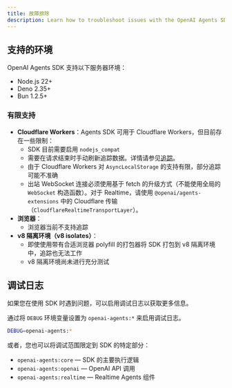 ```yaml
---
title: 故障排除
description: Learn how to troubleshoot issues with the OpenAI Agents SDK.
---
```


## 支持的环境

OpenAI Agents SDK 支持以下服务器环境：

- Node.js 22+
- Deno 2.35+
- Bun 1.2.5+

### 有限支持

- **Cloudflare Workers**：Agents SDK 可用于 Cloudflare Workers，但目前存在一些限制：
  - SDK 目前需要启用 `nodejs_compat`
  - 需要在请求结束时手动刷新追踪数据。详情请参见[追踪](/openai-agents-js/zh/guides/tracing#export-loop-lifecycle)。
  - 由于 Cloudflare Workers 对 `AsyncLocalStorage` 的支持有限，部分追踪可能不准确
  - 出站 WebSocket 连接必须使用基于 fetch 的升级方式（不能使用全局的 `WebSocket` 构造函数）。对于 Realtime，请使用 `@openai/agents-extensions` 中的 Cloudflare 传输（`CloudflareRealtimeTransportLayer`）。
- **浏览器**：
  - 浏览器当前不支持追踪
- **v8 隔离环境（v8 isolates）**：
  - 即使使用带有合适浏览器 polyfill 的打包器将 SDK 打包到 v8 隔离环境中，追踪也无法工作
  - v8 隔离环境尚未进行充分测试

## 调试日志

如果您在使用 SDK 时遇到问题，可以启用调试日志以获取更多信息。

通过将 `DEBUG` 环境变量设置为 `openai-agents:*` 来启用调试日志。

```bash
DEBUG=openai-agents:*
```

或者，您也可以将调试范围限定到 SDK 的特定部分：

- `openai-agents:core` — SDK 的主要执行逻辑
- `openai-agents:openai` — OpenAI API 调用
- `openai-agents:realtime` — Realtime Agents 组件
